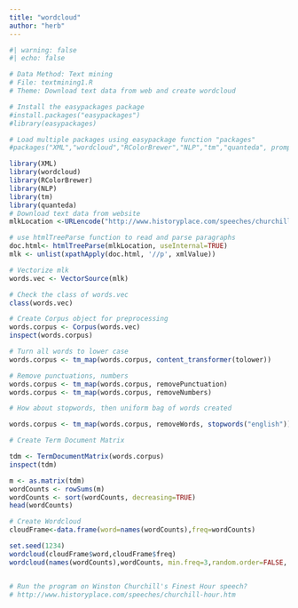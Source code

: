 ```yaml
---
title: "wordcloud"
author: "herb"
---
```


```r
#| warning: false
#| echo: false

# Data Method: Text mining
# File: textmining1.R
# Theme: Download text data from web and create wordcloud

# Install the easypackages package 
#install.packages("easypackages")
#library(easypackages)

# Load multiple packages using easypackage function "packages"
#packages("XML","wordcloud","RColorBrewer","NLP","tm","quanteda", prompt = T)

library(XML)
library(wordcloud)
library(RColorBrewer)
library(NLP)
library(tm)
library(quanteda)
# Download text data from website
mlkLocation <-URLencode("http://www.historyplace.com/speeches/churchill-hour.htm")

# use htmlTreeParse function to read and parse paragraphs
doc.html<- htmlTreeParse(mlkLocation, useInternal=TRUE)
mlk <- unlist(xpathApply(doc.html, '//p', xmlValue))

# Vectorize mlk 
words.vec <- VectorSource(mlk)

# Check the class of words.vec
class(words.vec)

# Create Corpus object for preprocessing
words.corpus <- Corpus(words.vec)
inspect(words.corpus)

# Turn all words to lower case
words.corpus <- tm_map(words.corpus, content_transformer(tolower))

# Remove punctuations, numbers
words.corpus <- tm_map(words.corpus, removePunctuation)
words.corpus <- tm_map(words.corpus, removeNumbers)

# How about stopwords, then uniform bag of words created

words.corpus <- tm_map(words.corpus, removeWords, stopwords("english"))

# Create Term Document Matrix

tdm <- TermDocumentMatrix(words.corpus)
inspect(tdm)

m <- as.matrix(tdm)
wordCounts <- rowSums(m)
wordCounts <- sort(wordCounts, decreasing=TRUE)
head(wordCounts)

# Create Wordcloud
cloudFrame<-data.frame(word=names(wordCounts),freq=wordCounts)

set.seed(1234)
wordcloud(cloudFrame$word,cloudFrame$freq)
wordcloud(names(wordCounts),wordCounts, min.freq=3,random.order=FALSE, max.words=500,scale=c(3,.5), rot.per=0.35,colors=brewer.pal(8,"Dark2"))


# Run the program on Winston Churchill's Finest Hour speech?
# http://www.historyplace.com/speeches/churchill-hour.htm

```
